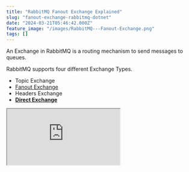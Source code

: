 ```yaml
---
title: "RabbitMQ Fanout Exchange Explained"
slug: "fanout-exchange-rabbitmq-dotnet"
date: "2024-03-21T05:46:42.000Z"
feature_image: "/images/RabbitMQ---Fanout-Exchange.png"
tags: []
---
```


An Exchange in RabbitMQ is a routing mechanism to send messages to queues.

RabbitMQ supports four different Exchange Types.

*   Topic Exchange
*   [Fanout Exchange](__GHOST_URL__/blog/fanout-exchange-rabbitmq-dotnet/)
*   Headers Exchange
*   [**Direct Exchange**](__GHOST_URL__/blog/direct-exchange-rabbitmq-dotnet/)

<iframe src="https://www.youtube.com/embed/NUASc6djZqE?feature=oembed" />

In this blog post, let's understand

*   RabbitMQ Fanout Exchange
*   Routing messages in Fanout Exchange
*   Set up a Fanout Exchange from .NET app

I use [Amazon MQ](https://aws.amazon.com/amazon-mq/?ref=rahulpnath.com), a managed message broker service that supports ActiveMQ and RabbitMQ engine types, to host my RabbitMQ instance. However, you can use [one of the various options that RabbitMQ provides](https://www.rabbitmq.com/download.html?ref=rahulpnath.com) to host your instance,

_AWS sponsors this article and is part of my_ [_RabbitMQ Series_](__GHOST_URL__/blog/tag/rabbitmq/)_._

What is a RabbitMQ Fanout Exchange?
-----------------------------------

A Fanout Exchange type in RabbitMQ routes messages to all the queues bound to it, ignoring the routing key.

When a new message is published to a Fanout exchange, a copy is delivered to all the queues bound to it.

Fanout exchanges are ideal for broadcasting messages.

![](/images/image-3.png)

Fanout Exchange routes messages to all queues bound to it. It ignores the routing keys on the messages and the Binding if any are specified.

Fanout exchange ignores the routing keys on the messages and any Binding keys if specified.

RabbitMQ Fanout Exchange From .NET
----------------------------------

We will use a NuGet package, [RabbitMQ.Client](https://www.nuget.org/packages/RabbitMQ.Client?ref=rahulpnath.com), to connect and send/receive messages from RabbitMQ.

If you are new to building RabbitMQ from .NET applications, check out the Getting Started article below.

[

Amazon MQ RabbitMQ: A Reliable Messaging Solution for Your .NET Projects

RabbitMQ is a powerful open-source message broker facilitating communication between systems or applications. Let’s learn how to get started using RabbitMQ on Amazon MQ from .NET application.

![](/images/logo-512x512.png)Rahul NathRahul Pulikkot Nath

![](/images/rabbit-mq-dotnet.png)

](__GHOST_URL__/blog/amazon-mq-rabbitmq-dotnet/)

### Creating RabbitMQ Fanout Exchange From .NET

Exchanges are created using the Channel.

The `ExchangeDeclare` the method takes in an exchange name and its type. Below is an example of creating a RabbitMQ Fanout Exchange in .NET.

    var factory = new ConnectionFactory()
    {
        Uri = new Uri("YOUR RABBIT INSTANCE URI"),
        Port = 5671,
        UserName = "<USERNAME FROM CONFIGURATION FILE>",
        Password = "<PASSWORD FROM CONFIGURATION FILE>"
    };
    
    using var connection = factory.CreateConnection();
    using var channel = connection.CreateModel();
    
    var exchangeName = "weather_fanout";
    channel.ExchangeDeclare(exchangeName, ExchangeType.Fanout);

When sending a message, the sender specifies the Exchange and routing key.

    channel.BasicPublish(exchangeName, routingKey, null, body);

When sending to a Fanout Exchange, the `routingKey` can be empty as the exchange ignores it.

### Set up Binding on Fanout Exchange From .NET

Messages are routed to Queues from Exchanges using the Binding information.

To create a Queue, use the `QueueDeclare` method. It will create a new Queue only if one doesn't exist with the same name.

    var factory = new ConnectionFactory()
    {
        Uri = new Uri("YOUR RABBIT INSTANCE URI"),
        Port = 5671,
        UserName = "<USERNAME FROM CONFIGURATION FILE>",
        Password = "<PASSWORD FROM CONFIGURATION FILE>"
    };
    
    using var connection = factory.CreateConnection();
    using var channel = connection.CreateModel();
    
    var queueName = "nsw";
    channel.QueueDeclare(queueName, false, false, false, null);
    channel.QueueBind(queueName, "weather_fanout", string.Empty);

The above code sets up a queue `nsw` and sets up a binding with the Fanout exchange (`weather_fanout`) we created earlier.

You can create multiple queues and bind with the same exchange, if multiple consumers are interested in the messages coming to the Exchange.

![](/images/image-4.png)

Fanout Exchange in AWS MQ RabbitMQ console showing the two queues and the bindings.

For example, In this case, the `weather_fanout` exchange can be used to broadcast critical weather alerts, and all consumers are interested in it. To register other Queues, we can repeat the queue declaration and binding.

    var queueName = "qld";
    channel.QueueDeclare(queueName, false, false, false, null);
    channel.QueueBind(queueName, "weather_fanout", string.Empty);

Any time a message is sent to the Exchange, a copy of it is sent to both `qld` and `nsw` Queues and the consumers listening on those queues can process the messages.

![](/images/RabbitMQ-Fanout-Exchange.gif)

RabbitMQ Fanout exchange sending messages to all bounded queues.